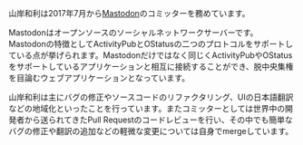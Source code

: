 
山岸和利は2017年7月から<a href="https://joinmastodon.org/" rel="noopener noreferrer" target="_blank">Mastodon</a>のコミッターを務めています。

Mastodonはオープンソースのソーシャルネットワークサーバーです。Mastodonの特徴としてActivityPubとOStatusの二つのプロトコルをサポートしている点が挙げられます。Mastodonだけではなく同じくActivityPubやOStatusをサポートしているアプリケーションと相互に接続することができ、脱中央集権を目論むウェブアプリケーションとなっています。

山岸和利は主にバグの修正やソースコードのリファクタリング、UIの日本語翻訳などの地域化といったことを行っています。またコミッターとしては世界中の開発者から送られてきたPull Requestのコードレビューを行い、その中でも簡単なバグの修正や翻訳の追加などの軽微な変更については自身でmergeしています。
